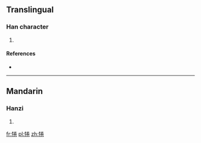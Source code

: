 ==Translingual==

===Han character===
{{Han char|rn=93|rad=牛|as=08|sn=12|four=29512|canj=HQFQU}}

# {{defn|Han|sort=牛08}}

====References====
* {{Han ref|kx=0702.110|dkj=20059|dj=1115.160|hdz=31814.040|uh=7288|ud=29320|bh=DA68|bd=55912}}

----

==Mandarin==

===Hanzi===
{{cmn-hanzi|pin=[[quán]] ([[quan2]])|wg=ch'üan<sup>2</sup>}}

# {{defn|lang=cmn|sort=牛08}}

[[fr:犈]]
[[pl:犈]]
[[zh:犈]]